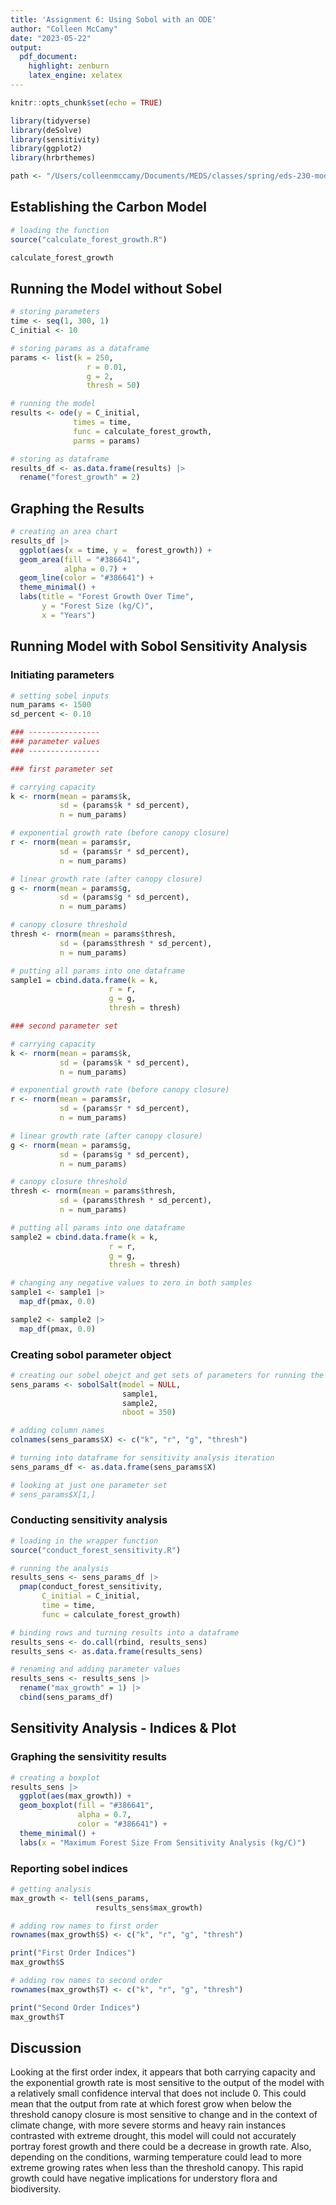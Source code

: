 ```yaml
---
title: 'Assignment 6: Using Sobol with an ODE'
author: "Colleen McCamy"
date: "2023-05-22"
output: 
  pdf_document:
    highlight: zenburn
    latex_engine: xelatex
---
```


```r
knitr::opts_chunk$set(echo = TRUE)

library(tidyverse)
library(deSolve)
library(sensitivity)
library(ggplot2)
library(hrbrthemes)

path <- "/Users/colleenmccamy/Documents/MEDS/classes/spring/eds-230-modeling/assignments/"

```

## Establishing the Carbon Model

```r

# loading the function
source("calculate_forest_growth.R")

calculate_forest_growth

```


## Running the Model without Sobel

```r

# storing parameters
time <- seq(1, 300, 1)
C_initial <- 10

# storing params as a dataframe
params <- list(k = 250,
                 r = 0.01, 
                 g = 2,
                 thresh = 50)

# running the model
results <- ode(y = C_initial,
              times = time,
              func = calculate_forest_growth,
              parms = params)

# storing as dataframe
results_df <- as.data.frame(results) |> 
  rename("forest_growth" = 2)

```

## Graphing the Results

```r

# creating an area chart
results_df |> 
  ggplot(aes(x = time, y =  forest_growth)) +
  geom_area(fill = "#386641", 
            alpha = 0.7) +
  geom_line(color = "#386641") +
  theme_minimal() +
  labs(title = "Forest Growth Over Time",
       y = "Forest Size (kg/C)",
       x = "Years")

```

## Running Model with Sobol Sensitivity Analysis

### Initiating parameters
```r

# setting sobel inputs
num_params <- 1500
sd_percent <- 0.10

### ----------------
### parameter values
### ----------------

### first parameter set

# carrying capacity
k <- rnorm(mean = params$k,
           sd = (params$k * sd_percent),
           n = num_params)

# exponential growth rate (before canopy closure)
r <- rnorm(mean = params$r,
           sd = (params$r * sd_percent), 
           n = num_params)

# linear growth rate (after canopy closure)
g <- rnorm(mean = params$g,
           sd = (params$g * sd_percent),
           n = num_params)

# canopy closure threshold
thresh <- rnorm(mean = params$thresh,
           sd = (params$thresh * sd_percent),
           n = num_params)

# putting all params into one dataframe
sample1 = cbind.data.frame(k = k,
                      r = r,
                      g = g,
                      thresh = thresh)

### second parameter set

# carrying capacity
k <- rnorm(mean = params$k,
           sd = (params$k * sd_percent),
           n = num_params)

# exponential growth rate (before canopy closure)
r <- rnorm(mean = params$r,
           sd = (params$r * sd_percent), 
           n = num_params)

# linear growth rate (after canopy closure)
g <- rnorm(mean = params$g,
           sd = (params$g * sd_percent),
           n = num_params)

# canopy closure threshold
thresh <- rnorm(mean = params$thresh,
           sd = (params$thresh * sd_percent),
           n = num_params)

# putting all params into one dataframe
sample2 = cbind.data.frame(k = k,
                      r = r,
                      g = g,
                      thresh = thresh)

```

```r

# changing any negative values to zero in both samples
sample1 <- sample1 |>  
  map_df(pmax, 0.0)

sample2 <- sample2 |> 
  map_df(pmax, 0.0)


```

### Creating sobol parameter object

```r

# creating our sobel obejct and get sets of parameters for running the model
sens_params <- sobolSalt(model = NULL,
                         sample1,
                         sample2,
                         nboot = 350)

# adding column names
colnames(sens_params$X) <- c("k", "r", "g", "thresh")

# turning into dataframe for sensitivity analysis iteration
sens_params_df <- as.data.frame(sens_params$X)

# looking at just one parameter set
# sens_params$X[1,]

```

### Conducting sensitivity analysis

```r

# loading in the wrapper function
source("conduct_forest_sensitivity.R")

# running the analysis
results_sens <- sens_params_df |> 
  pmap(conduct_forest_sensitivity, 
       C_initial = C_initial,
       time = time,
       func = calculate_forest_growth)

# binding rows and turning results into a dataframe
results_sens <- do.call(rbind, results_sens) 
results_sens <- as.data.frame(results_sens)

# renaming and adding parameter values
results_sens <- results_sens |> 
  rename("max_growth" = 1) |> 
  cbind(sens_params_df)


```

## Sensitivity Analysis - Indices & Plot

### Graphing the sensivitity results

```r

# creating a boxplot
results_sens |> 
  ggplot(aes(max_growth)) +
  geom_boxplot(fill = "#386641",
               alpha = 0.7,
               color = "#386641") +
  theme_minimal() +
  labs(x = "Maximum Forest Size From Sensitivity Analysis (kg/C)")


```

### Reporting sobel indices 

```r
# getting analysis
max_growth <- tell(sens_params,
                   results_sens$max_growth) 

# adding row names to first order
rownames(max_growth$S) <- c("k", "r", "g", "thresh")

print("First Order Indices")
max_growth$S

```

```r

# adding row names to second order
rownames(max_growth$T) <- c("k", "r", "g", "thresh")

print("Second Order Indices")
max_growth$T

```


## Discussion
Looking at the first order index, it appears that both carrying capacity and the exponential growth rate is most sensitive to the output of the model with a relatively small confidence interval that does not include 0. This could mean that the output from rate at which forest grow when below the threshold canopy closure is most sensitive to change and in the context of climate change, with more severe storms and heavy rain instances contrasted with extreme drought, this model will could not accurately portray forest growth and there could be a decrease in growth rate. Also, depending on the conditions, warming temperature could lead to more extreme growing rates when less than the threshold canopy. This rapid growth could have negative implications for understory flora and biodiversity.

